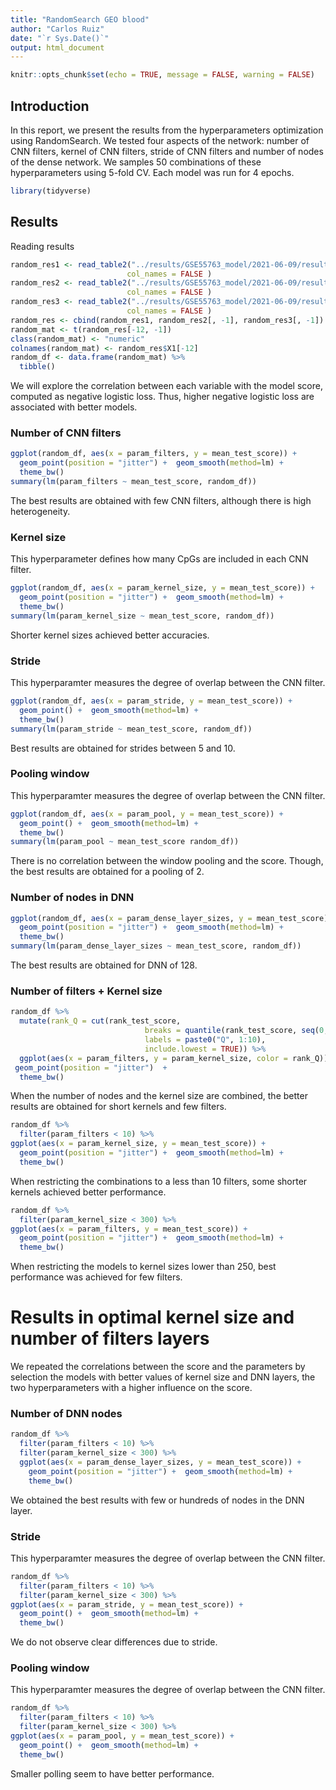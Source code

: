 ```yaml
---
title: "RandomSearch GEO blood"
author: "Carlos Ruiz"
date: "`r Sys.Date()`"
output: html_document
---
```


```r
knitr::opts_chunk$set(echo = TRUE, message = FALSE, warning = FALSE)
```

## Introduction

In this report, we present the results from the hyperparameters optimization using RandomSearch. We tested four aspects of the network: number of CNN filters, kernel of CNN filters, stride of CNN filters and number of nodes of the dense network. We samples 50 combinations of these hyperparameters using 5-fold CV. Each model was run for 4 epochs.

```r
library(tidyverse)
```
## Results

Reading results

```r
random_res1 <- read_table2("../results/GSE55763_model/2021-06-09/results_50iter_round1.tsv", 
                          col_names = FALSE ) 
random_res2 <- read_table2("../results/GSE55763_model/2021-06-09/results_50iter_round2.tsv", 
                          col_names = FALSE ) 
random_res3 <- read_table2("../results/GSE55763_model/2021-06-09/results_50iter_round3.tsv", 
                          col_names = FALSE ) 
random_res <- cbind(random_res1, random_res2[, -1], random_res3[, -1])
random_mat <- t(random_res[-12, -1])
class(random_mat) <- "numeric"
colnames(random_mat) <- random_res$X1[-12]
random_df <- data.frame(random_mat) %>%
  tibble()
```
We will explore the correlation between each variable with the model score, computed as negative logistic loss. Thus, higher negative logistic loss are associated with better models.

### Number of CNN filters

```r
ggplot(random_df, aes(x = param_filters, y = mean_test_score)) +
  geom_point(position = "jitter") +  geom_smooth(method=lm) +
  theme_bw()
summary(lm(param_filters ~ mean_test_score, random_df))
```

The best results are obtained with few CNN filters, although there is high heterogeneity.

### Kernel size

This hyperparameter defines how many CpGs are included in each CNN filter.

```r
ggplot(random_df, aes(x = param_kernel_size, y = mean_test_score)) +
  geom_point(position = "jitter") +  geom_smooth(method=lm) +
  theme_bw()
summary(lm(param_kernel_size ~ mean_test_score, random_df))
```
 
Shorter kernel sizes achieved better accuracies.

### Stride 

This hyperparamter measures the degree of overlap between the CNN filter. 

```r
ggplot(random_df, aes(x = param_stride, y = mean_test_score)) +
  geom_point() +  geom_smooth(method=lm) +
  theme_bw()
summary(lm(param_stride ~ mean_test_score, random_df))
```

Best results are obtained for strides between 5 and 10.

### Pooling window 

This hyperparamter measures the degree of overlap between the CNN filter. 

```r
ggplot(random_df, aes(x = param_pool, y = mean_test_score)) +
  geom_point() +  geom_smooth(method=lm) +
  theme_bw()
summary(lm(param_pool ~ mean_test_score random_df))
```

There is no correlation between the window pooling and the score. Though, the best results are obtained for a pooling of 2. 

### Number of nodes in DNN

```r
ggplot(random_df, aes(x = param_dense_layer_sizes, y = mean_test_score)) +
  geom_point(position = "jitter") +  geom_smooth(method=lm) +
  theme_bw()
summary(lm(param_dense_layer_sizes ~ mean_test_score, random_df))
```

The best results are obtained for DNN of 128.

### Number of filters + Kernel size

```r
random_df %>%
  mutate(rank_Q = cut(rank_test_score, 
                              breaks = quantile(rank_test_score, seq(0, 1, 0.1)),
                              labels = paste0("Q", 1:10),
                              include.lowest = TRUE)) %>%
  ggplot(aes(x = param_filters, y = param_kernel_size, color = rank_Q)) +
 geom_point(position = "jitter")  +  
  theme_bw()
```

When the number of nodes and the kernel size are combined, the better results are obtained for short kernels and few filters.


```r
random_df %>%
  filter(param_filters < 10) %>%
ggplot(aes(x = param_kernel_size, y = mean_test_score)) +
  geom_point(position = "jitter") +  geom_smooth(method=lm) +
  theme_bw()
```
When restricting the combinations to a less than 10 filters, some shorter kernels achieved better performance.

```r
random_df %>%
  filter(param_kernel_size < 300) %>%
ggplot(aes(x = param_filters, y = mean_test_score)) +
  geom_point(position = "jitter") +  geom_smooth(method=lm) +
  theme_bw()
```

When restricting the models to kernel sizes lower than 250, best performance was achieved for few filters.

# Results in optimal kernel size and number of filters layers

We repeated the correlations between the score and the parameters by selection the models with better values of kernel size and DNN layers, the two hyperparameters with a higher influence on the score.

### Number of DNN nodes

```r
random_df %>%
  filter(param_filters < 10) %>%
  filter(param_kernel_size < 300) %>%
  ggplot(aes(x = param_dense_layer_sizes, y = mean_test_score)) +
    geom_point(position = "jitter") +  geom_smooth(method=lm) +
    theme_bw()
```

We obtained the best results with few or hundreds of nodes in the DNN layer. 

### Stride 

This hyperparamter measures the degree of overlap between the CNN filter. 

```r
random_df %>%
  filter(param_filters < 10) %>%
  filter(param_kernel_size < 300) %>%
ggplot(aes(x = param_stride, y = mean_test_score)) +
  geom_point() +  geom_smooth(method=lm) +
  theme_bw()
```

We do not observe clear differences due to stride.

### Pooling window 

This hyperparamter measures the degree of overlap between the CNN filter. 

```r
random_df %>%
  filter(param_filters < 10) %>%
  filter(param_kernel_size < 300) %>%
ggplot(aes(x = param_pool, y = mean_test_score)) +
  geom_point() +  geom_smooth(method=lm) +
  theme_bw()
```
Smaller polling seem to have better performance.